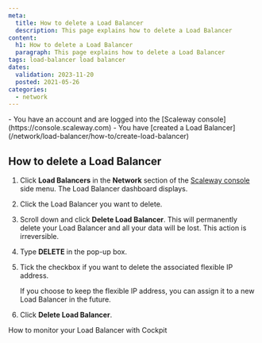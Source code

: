 ```yaml
---
meta:
  title: How to delete a Load Balancer
  description: This page explains how to delete a Load Balancer
content:
  h1: How to delete a Load Balancer
  paragraph: This page explains how to delete a Load Balancer
tags: load-balancer load balancer
dates:
  validation: 2023-11-20
  posted: 2021-05-26
categories:
  - network
---
```


<Macro id="iam-requirements" />

<Message type="requirement">
  - You have an account and are logged into the [Scaleway console](https://console.scaleway.com)
  - You have [created a Load Balancer](/network/load-balancer/how-to/create-load-balancer)
</Message>

## How to delete a Load Balancer

1. Click **Load Balancers** in the **Network** section of the [Scaleway console](https://console.scaleway.com) side menu. The Load Balancer dashboard displays.
2. Click the Load Balancer you want to delete.
3. Scroll down and click **Delete Load Balancer**.
    <Message type="important">
      This will permanently delete your Load Balancer and all your data will be lost. This action is irreversible.
    </Message>
4. Type **DELETE** in the pop-up box.
5. Tick the checkbox if you want to delete the associated flexible IP address.

    <Message type="note">
      If you choose to keep the flexible IP address, you can assign it to a new Load Balancer in the future.
    </Message>

6. Click **Delete Load Balancer**.
    <Lightbox src="scaleway-confirm-deletion.webp" />


<Navigation title="See also">
  <PreviousButton to="/network/load-balancer/how-to/monitor-lb-cockpit/">How to monitor your Load Balancer with Cockpit</PreviousButton>
</Navigation>
